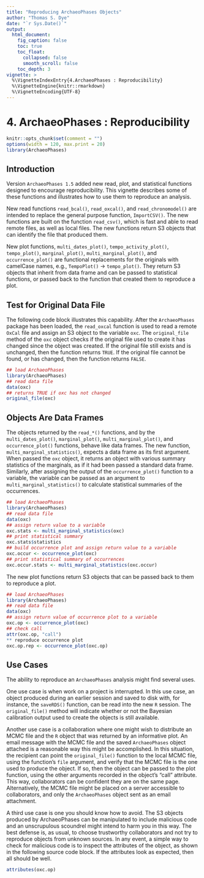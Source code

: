 ```yaml
---
title: "Reproducing ArchaeoPhases Objects"
author: "Thomas S. Dye"
date: "`r Sys.Date()`"
output:
  html_document:
    fig_caption: false
    toc: true
    toc_float:
      collapsed: false
      smooth_scroll: false
    toc_depth: 3
vignette: >
  %\VignetteIndexEntry{4.ArchaeoPhases : Reproducibility}
  %\VignetteEngine{knitr::rmarkdown}
  %\VignetteEncoding{UTF-8}
---
```

4. ArchaeoPhases : Reproducibility
===============

```r
knitr::opts_chunk$set(comment = "")
options(width = 120, max.print = 20)
library(ArchaeoPhases)

```

## Introduction

Version `ArchaeoPhases 1.5` added new read, plot, and statistical functions
designed to encourage reproducibility.  This vignette describes some of these
functions and illustrates how to use them to reproduce an analysis.

New read functions `read_bcal()`, `read_oxcal()`, and `read_chronomodel()` are
intended to replace the general purpose function, `ImportCSV()`. The new
functions are built on the function `read_csv()`, which is fast and able to read
remote files, as well as local files. The new functions return S3 objects that
can identify the file that produced them. 

New plot functions, `multi_dates_plot()`, `tempo_activity_plot()`,
`tempo_plot()`, `marginal_plot()`, `multi_marginal_plot()`, and
`occurrence_plot()` are functional replacements for the originals with camelCase
names, e.g., `TempoPlot()` -> `tempo_plot()`. They return S3 objects that
inherit from data frame and can be passed to statistical functions, or passed
back to the function that created them to reproduce a plot.

## Test for Original Data File

The following code block illustrates this capability. After the `ArchaeoPhases`
package has been loaded, the `read_oxcal` function is used to read a
remote `OxCal` file and assign an S3 object to the variable `oxc`. The
`original_file` method of the `oxc` object checks
if the original file used to create it has changed since the
object was created. If the original file still exists and is unchanged, then
the function returns `TRUE`. If the original file cannot be found, or has
changed, then the function returns `FALSE`.

```r
## load ArchaeoPhases
library(ArchaeoPhases)
## read data file
data(oxc)
## returns TRUE if oxc has not changed 
original_file(oxc)
```

## Objects Are Data Frames

The objects returned by the `read_*()` functions, and by the
`multi_dates_plot()`, `marginal_plot()`, `multi_marginal_plot()`, and
`occurrence_plot()` functions, behave like data frames. The new function,
`multi_marginal_statistics()`, expects a data frame as its first argument. When
passed the `oxc` object, it returns an object with various summary statistics of
the marginals, as if it had been passed a standard data frame. Similarly, after
assigning the output of the `occurrence_plot()` function to a variable, the
variable can be passed as an argument to `multi_marginal_statistics()` to
calculate statistical summaries of the occurrences.

```r
## load ArchaeoPhases
library(ArchaeoPhases)
## read data file
data(oxc)
## assign return value to a variable
oxc.stats <- multi_marginal_statistics(oxc)
## print statistical summary
oxc.stats$statistics
## build occurrence plot and assign return value to a variable
oxc.occur <- occurrence_plot(oxc)
## print statistical summary of occurrences
oxc.occur.stats <- multi_marginal_statistics(oxc.occur)
```
The new plot functions return S3 objects that can be passed back to them to reproduce a plot.

```r
## load ArchaeoPhases
library(ArchaeoPhases)
## read data file
data(oxc)
## assign return value of occurrence plot to a variable
oxc.op <- occurrence_plot(oxc)
## check call
attr(oxc.op, "call")
** reproduce occurrence plot
oxc.op.rep <- occurrence_plot(oxc.op)
```
## Use Cases

The ability to reproduce an `ArchaeoPhases` analysis might find several uses.

One use case is when work on a project is interrupted. In this use case, an
object produced during an earlier session and saved to disk with, for instance,
the `saveRDS()` function, can be read into the new `R` session. The
`original_file()` method will indicate whether or not the Bayesian calibration
output used to create the objects is still available.

Another use case is a collaboration where one might wish to distribute an MCMC
file and the `R` object that was returned by an informative plot. An email
message with the MCMC file and the saved `ArchaeoPhases` object attached is a
reasonable way this might be accomplished. In this situation, the recipient can
point the `original_file()` function to the local MCMC file, using the
function's `file` argument, and verify that the MCMC file is the one used to
produce the object. If so, then the object can be passed to the plot function,
using the other arguments recorded in the object's "call" attribute. This way,
collaborators can be confident they are on the same page. Alternatively, the
MCMC file might be placed on a server accessible to collaborators, and only the
`ArchaeoPhases` object sent as an email attachment. 

A third use case is one you should know how to avoid. The S3 objects produced by
ArchaeoPhases can be manipulated to include malicious code and an unscrupulous
scoundrel might intend to harm you in this way. The best defense is, as usual,
to choose trustworthy collaborators and not try to reproduce objects from
unknown sources. In any event, a simple way to check for malicious code is to
inspect the attributes of the object, as shown in the following source
code block.  If the attributes look as expected, then all should be well.

```r
attributes(oxc.op)
```
